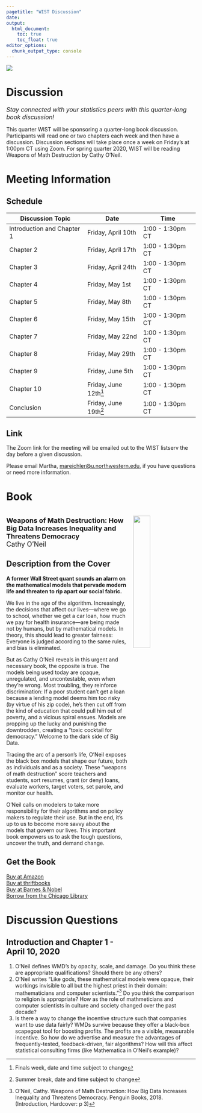 ```yaml
---
pagetitle: "WIST Discussion"
date: 
output:
  html_document:
    toc: true
    toc_float: true
editor_options: 
  chunk_output_type: console
---
```


<img src="WIST-withname.png" /> 

<h1> Discussion </h1> 
<font size=3> <i> Stay connected with your statistics peers with this quarter-long book discussion! </i> </font>   

This quarter WIST will be sponsoring a quarter-long book discussion.  Participants will read one or two chapters each week and then have a discussion.  Discussion sections will take place once a week on Friday's at 1:00pm CT using Zoom.  For spring quarter 2020, WIST will be reading Weapons of Math Destruction by Cathy O'Neil.  

<h1> Meeting Information </h1> 

<h2> Schedule </h2> 

Discussion Topic | Date | Time  
----|---|-------  
Introduction and Chapter 1 | Friday, April 10th | 1:00 - 1:30pm CT   
Chapter 2 | Friday, April 17th  | 1:00 - 1:30pm CT     
Chapter 3 | Friday, April 24th  | 1:00 - 1:30pm CT     
Chapter 4 | Friday, May 1st     | 1:00 - 1:30pm CT     
Chapter 5 | Friday, May 8th     | 1:00 - 1:30pm CT     
Chapter 6 | Friday, May 15th    | 1:00 - 1:30pm CT     
Chapter 7 | Friday, May 22nd    | 1:00 - 1:30pm CT     
Chapter 8 | Friday, May 29th    | 1:00 - 1:30pm CT     
Chapter 9 | Friday, June 5th    | 1:00 - 1:30pm CT    
Chapter 10 | Friday, June 12th[^final] | 1:00 - 1:30pm CT   
Conclusion | Friday, June 19th[^break]  | 1:00 - 1:30pm CT     
  
[^final]: Finals week, date and time subject to change
[^break]: Summer break, date and time subject to change

<h2> Link </h2> 
The Zoom link for the meeting will be emailed out to the WIST listserv the day before a given discussion.  

Please email Martha, <a href="mailto:mareichler@u.northwestern.edu"> mareichler@u.northwestern.edu</a>, if you have questions or need more information. 


<h1> Book </h1>  
<img alt = '' width='30%' src="Cover-WeaponsofMathDestruction.jpg" align="right" style="margin:15px;"/>  
<font size = 4> <b>Weapons of Math Destruction: How Big Data Increases Inequality and Threatens Democracy </b> </font>  
<font size = 4> Cathy O'Neil </font> 

<h2> Description from the Cover </h2> 

**A former Wall Street quant sounds an alarm on the mathematical models that pervade modern life and threaten to rip apart our social fabric.** 

We live in the age of the algorithm. Increasingly, the decisions that affect our lives—where we go to school, whether we get a car loan, how much we pay for health insurance—are being made not by humans, but by mathematical models. In theory, this should lead to greater fairness: Everyone is judged according to the same rules, and bias is eliminated.  

But as Cathy O’Neil reveals in this urgent and necessary book, the opposite is true. The models being used today are opaque, unregulated, and uncontestable, even when they’re wrong. Most troubling, they reinforce discrimination: If a poor student can’t get a loan because a lending model deems him too risky (by virtue of his zip code), he’s then cut off from the kind of education that could pull him out of poverty, and a vicious spiral ensues. Models are propping up the lucky and punishing the downtrodden, creating a “toxic cocktail for democracy.” Welcome to the dark side of Big Data.  

Tracing the arc of a person’s life, O’Neil exposes the black box models that shape our future, both as individuals and as a society. These “weapons of math destruction” score teachers and students, sort resumes, grant (or deny) loans, evaluate workers, target voters, set parole, and monitor our health.

O’Neil calls on modelers to take more responsibility for their algorithms and on policy makers to regulate their use. But in the end, it’s up to us to become more savvy about the models that govern our lives. This important book empowers us to ask the tough questions, uncover the truth, and demand change. 


<h2> Get the Book </h2> 

[Buy at Amazon](https://www.amazon.com/Weapons-Math-Destruction-Increases-Inequality/dp/0553418815)  
[Buy at thriftbooks](https://www.thriftbooks.com/w/weapons-of-math-destruction-how-big-data-increases-inequality-and-threatens-democracy_cathy-oneil/10762409/#isbn=0553418831&idiq=24418430)  
[Buy at Barnes & Nobel](https://www.barnesandnoble.com/w/weapons-of-math-destruction-cathy-oneil/1123130166?ean=9780553418835)  
[Borrow from the Chicago Library](https://chipublib.bibliocommons.com/item/show/1786498126)


<h1> Discussion Questions </h1>  

<h2> Introduction and Chapter 1 - April 10, 2020 </h2>  
1. O’Neil defines WMD’s by opacity, scale, and damage.   Do you think these are appropriate qualifications? Should there be any others? 
2. O'Neil writes "Like gods, these mathematical models were opaque, their workings invisible to all but the highest priest in their domain: mathematicians and computer scientists."[^ONeil3] Do you think the comparison to religion is appropriate?  How as the role of mathmeticians and computer scientists in culture and society changed over the past decade?   
3.  Is there a way to change the incentive structure such that companies want to use data fairly?  WMDs survive because they offer a black-box scapegoat tool for boosting profits. The profits are a visible, measurable incentive.   So how do we advertise and measure the advantages of frequently-tested, feedback-driven, fair algorithms?  How will this affect statistical consulting firms (like Mathematica in O'Neil's example)? 

[^ONeil3]: O’Neil, Cathy. Weapons of Math Destruction: How Big Data Increases Inequality and Threatens Democracy. Penguin Books, 2018. (Introduction, Hardcover: p 3) 




